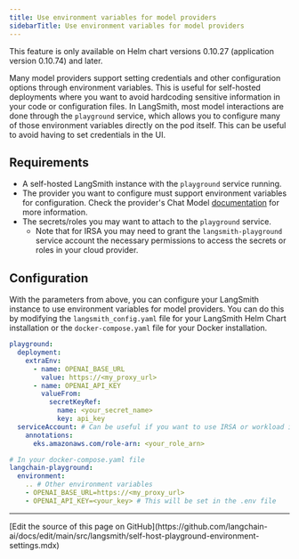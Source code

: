 ```yaml
---
title: Use environment variables for model providers
sidebarTitle: Use environment variables for model providers
---
```


<Note>
This feature is only available on Helm chart versions 0.10.27 (application version 0.10.74) and later.
</Note>

Many model providers support setting credentials and other configuration options through environment variables. This is useful for self-hosted deployments where you want to avoid hardcoding sensitive information in your code or configuration files. In LangSmith, most model interactions are done through the `playground` service, which allows you to configure many of those environment variables directly on the pod itself. This can be useful to avoid having to set credentials in the UI.

## Requirements

* A self-hosted LangSmith instance with the `playground` service running.
* The provider you want to configure must support environment variables for configuration. Check the provider's Chat Model [documentation](https://python.langchain.com/docs/integrations/providers/) for more information.
* The secrets/roles you may want to attach to the `playground` service.
  * Note that for IRSA you may need to grant the `langsmith-playground` service account the necessary permissions to access the secrets or roles in your cloud provider.

## Configuration

With the parameters from above, you can configure your LangSmith instance to use environment variables for model providers. You can do this by modifying the `langsmith_config.yaml` file for your LangSmith Helm Chart installation or the `docker-compose.yaml` file for your Docker installation.

<CodeGroup>

```yaml Helm
playground:
  deployment:
    extraEnv:
      - name: OPENAI_BASE_URL
        value: https://<my_proxy_url>
      - name: OPENAI_API_KEY
        valueFrom:
          secretKeyRef:
            name: <your_secret_name>
            key: api_key
  serviceAccount: # Can be useful if you want to use IRSA or workload identity
    annotations:
      eks.amazonaws.com/role-arn: <your_role_arn>
```

```yaml Docker
# In your docker-compose.yaml file
langchain-playground:
  environment:
    .. # Other environment variables
    - OPENAI_BASE_URL=https://<my_proxy_url>
    - OPENAI_API_KEY=<your_key> # This will be set in the .env file
```

</CodeGroup>

---

<Callout icon="pen-to-square" iconType="regular">
  [Edit the source of this page on GitHub](https://github.com/langchain-ai/docs/edit/main/src/langsmith/self-host-playground-environment-settings.mdx)
</Callout>
